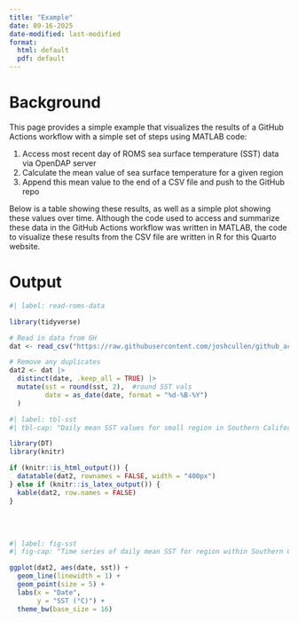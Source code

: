```yaml
---
title: "Example"
date: 09-16-2025
date-modified: last-modified
format:
  html: default
  pdf: default
---
```


# Background

This page provides a simple example that visualizes the results of a GitHub Actions workflow with a simple set of steps using MATLAB code:

1.  Access most recent day of ROMS sea surface temperature (SST) data via OpenDAP server
2.  Calculate the mean value of sea surface temperature for a given region
3.  Append this mean value to the end of a CSV file and push to the GitHub repo

Below is a table showing these results, as well as a simple plot showing these values over time. Although the code used to access and summarize these data in the GitHub Actions workflow was written in MATLAB, the code to visualize these results from the CSV file are written in R for this Quarto website.

# Output

```r
#| label: read-roms-data

library(tidyverse)

# Read in data from GH
dat <- read_csv("https://raw.githubusercontent.com/joshcullen/github_actions_workshop/refs/heads/main/MATLAB_example/sst_test.csv")

# Remove any duplicates
dat2 <- dat |> 
  distinct(date, .keep_all = TRUE) |> 
  mutate(sst = round(sst, 2),  #round SST vals
         date = as_date(date, format = "%d-%B-%Y")
  )

```


```r
#| label: tbl-sst
#| tbl-cap: "Daily mean SST values for small region in Southern California Bight. Data acquired from ROMS."

library(DT)
library(knitr)

if (knitr::is_html_output()) {
  datatable(dat2, rownames = FALSE, width = "400px")
} else if (knitr::is_latex_output()) {
  kable(dat2, row.names = FALSE)
}


```


<br><br>

```r
#| label: fig-sst
#| fig-cap: "Time series of daily mean SST for region within Southern California Bight. Data acquired from ROMS."

ggplot(dat2, aes(date, sst)) +
  geom_line(linewidth = 1) +
  geom_point(size = 5) +
  labs(x = "Date",
       y = "SST (°C)") +
  theme_bw(base_size = 16)
```
